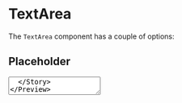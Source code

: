 
<Meta title="Guides/TextArea" component={TextArea} />

# TextArea

The `TextArea` component has a couple of options:


## Placeholder

<Preview>
  <Story name='Placeholder'>
    <TextArea name='test1' id='test' placeholder='a placeholder' />
  </Story>
</Preview>


## Error

The textarea will display errors underneath. The error can be a string or a React node.

<Preview>
  <Story name='Error'>
    <>
      <Typography variant='titleSmall'>Simple error</Typography>
      <TextArea id='test2' name='test' error='Needs value' />
      <Typography variant='titleSmall'>Component error</Typography>
      <TextArea id='test3' name='test' error={<span><Icon name='alertCircle' /> Required</span>} />
    </>
  </Story>
</Preview>


## Label

<Preview>
  <Story name='Label'>
    <>
      <TextArea id='test4' name='test' label='Name' />
      <TextArea id='test5' name='test1' label={<span><Icon name='alertCircle' /> Name</span>} />
    </>
  </Story>
</Preview>


